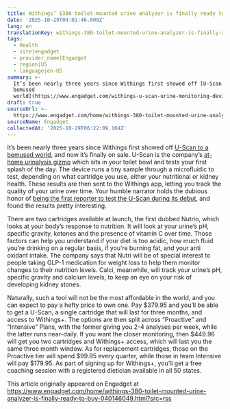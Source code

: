 ```yaml
---
title: Withings’ $380 toilet-mounted urine analyzer is finally ready to buy
date: '2025-10-29T04:01:46.000Z'
lang: en
translationKey: withings-380-toilet-mounted-urine-analyzer-is-finally-ready-
tags:
  - Health
  - site|engadget
  - provider_name|Engadget
  - region|US
  - language|en-US
summary: >-
  It’s been nearly three years since Withings first showed off [U-Scan to a
  bemused
  world](https://www.engadget.com/withings-u-scan-urine-monitoring-device-ces-20...
draft: true
sourceUrl: >-
  https://www.engadget.com/home/withings-380-toilet-mounted-urine-analyzer-is-finally-ready-to-buy-040146049.html?src=rss
sourceName: Engadget
collectedAt: '2025-10-29T06:22:09.104Z'
---
```

It’s been nearly three years since Withings first showed off [U-Scan to a bemused world](https://www.engadget.com/withings-u-scan-urine-monitoring-device-ces-2023-010057961.html), and now it’s finally on sale. U-Scan is the company’s [at-home urinalysis gizmo](https://www.engadget.com/urine-analysis-tech-ces-2023-roundup-150012618.html) which sits in your toilet bowl and tests your first splash of the day. The device runs a tiny sample through a microfluidic to test, depending on what cartridge you use, either your nutritional or kidney health. These results are then sent to the Withings app, letting you track the quality of your urine over time. Your humble narrator holds the dubious honor of [being the first reporter to test the U-Scan during its debut](https://www.engadget.com/withings-u-scan-hands-on-video-ces-2023-232906933.html), and found the results pretty interesting.

There are two cartridges available at launch, the first dubbed Nutrio, which looks at your body’s response to nutrition. It will look at your urine’s pH, specific gravity, ketones and the presence of vitamin C over time. Those factors can help you understand if your diet is too acidic, how much fluid you’re drinking on a regular basis, if you’re burning fat, and your anti oxidant intake. The company says that Nutri will be of special interest to people taking GLP-1 medication for weight loss to help them monitor changes to their nutrition levels. Calci, meanwhile, will track your urine’s pH, specific gravity and calcium levels, to keep an eye on your risk of developing kidney stones.

Naturally, such a tool will not be the most affordable in the world, and you can expect to pay a hefty price to own one. Pay $379.95 and you’ll be able to get a U-Scan, a single cartridge that will last for three months, and access to Withings+. The options are then split across “Proactive” and “Intensive” Plans, with the former giving you 2-4 analyses per week, while the latter runs near-daily. If you want the closer monitoring, then $449.96 will get you two cartridges and Withings+ access, which will last you the same three month window. As for replacement cartridges, those on the Proactive tier will spend $99.95 every quarter, while those in team Intensive will pay $179.95. As part of signing up for Withings+, you’ll get a free coaching session with a registered dietician available in all 50 states.

This article originally appeared on Engadget at https://www.engadget.com/home/withings-380-toilet-mounted-urine-analyzer-is-finally-ready-to-buy-040146049.html?src=rss
